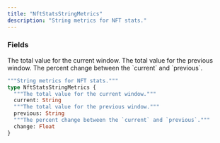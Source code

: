 ```yaml
---
title: "NftStatsStringMetrics"
description: "String metrics for NFT stats."
---
```


### Fields

<ResponseField name="current" type="String">
  The total value for the current window.
</ResponseField>

<ResponseField name="previous" type="String">
  The total value for the previous window.
</ResponseField>

<ResponseField name="change" type="Float">
  The percent change between the `current` and `previous`.
</ResponseField>


```graphql NftStatsStringMetrics
"""String metrics for NFT stats."""
type NftStatsStringMetrics {
  """The total value for the current window."""
  current: String
  """The total value for the previous window."""
  previous: String
  """The percent change between the `current` and `previous`."""
  change: Float
}
```
